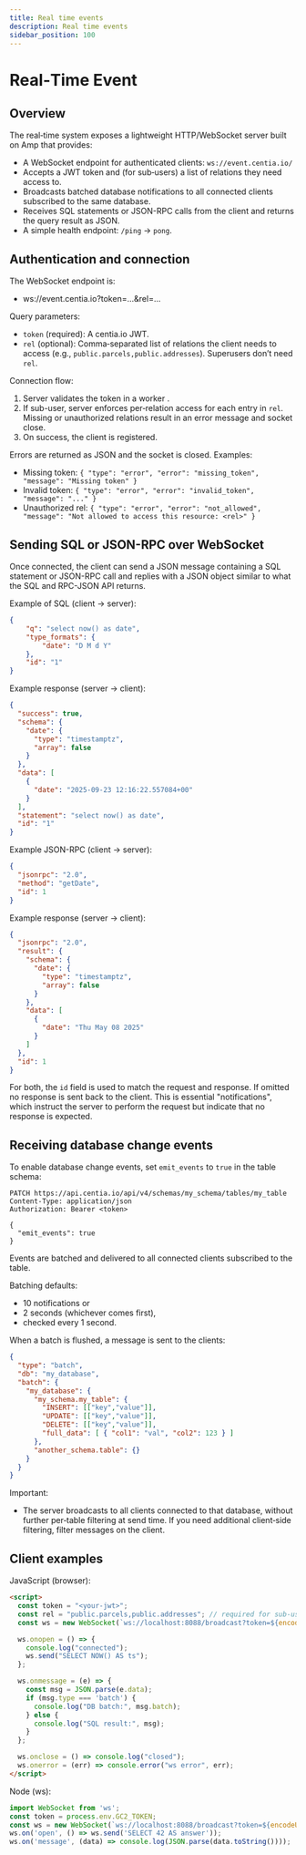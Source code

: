 ```yaml
---
title: Real time events
description: Real time events
sidebar_position: 100
---
```



# Real‑Time Event


## Overview

The real‑time system exposes a lightweight HTTP/WebSocket server built on Amp that provides:

- A WebSocket endpoint for authenticated clients: `ws://event.centia.io/`
- Accepts a JWT token and (for sub‑users) a list of relations they need access to.
- Broadcasts batched database notifications to all connected clients subscribed to the same database.
- Receives SQL statements or JSON-RPC calls from the client and returns the query result as JSON.
- A simple health endpoint: `/ping` → `pong`.

## Authentication and connection

The WebSocket endpoint is:

- ws://event.centia.io?token=...&rel=...

Query parameters:

- `token` (required): A centia.io JWT.
- `rel` (optional): Comma‑separated list of relations the client needs to access (e.g., `public.parcels,public.addresses`). Superusers don’t need `rel`.

Connection flow:

1. Server validates the token in a worker .
2. If sub-user, server enforces per‑relation access for each entry in `rel`. Missing or unauthorized relations result in an error message and socket close.
3. On success, the client is registered.

Errors are returned as JSON and the socket is closed. Examples:

- Missing token:
`{ "type": "error", "error": "missing_token", "message": "Missing token" }`
- Invalid token:
`{ "type": "error", "error": "invalid_token", "message": "..." }`
- Unauthorized rel:
`{ "type": "error", "error": "not_allowed", "message": "Not allowed to access this resource: <rel>" }`


## Sending SQL or JSON-RPC over WebSocket

Once connected, the client can send a JSON message containing a SQL statement or JSON-RPC call and
replies with a JSON object similar to what the SQL and RPC-JSON API returns.

Example of SQL (client → server):

```json
{
    "q": "select now() as date",
    "type_formats": {
        "date": "D M d Y"
    },
    "id": "1"
}
```
Example response (server → client):

```json
{
  "success": true,
  "schema": {
    "date": {
      "type": "timestamptz",
      "array": false
    }
  },
  "data": [
    {
      "date": "2025-09-23 12:16:22.557084+00"
    }
  ],
  "statement": "select now() as date",
  "id": "1"
}
```

Example JSON-RPC (client → server):

```json
{
  "jsonrpc": "2.0",
  "method": "getDate",
  "id": 1
}
```
Example response (server → client):

```json
{
  "jsonrpc": "2.0",
  "result": {
    "schema": {
      "date": {
        "type": "timestamptz",
        "array": false
      }
    },
    "data": [
      {
        "date": "Thu May 08 2025"
      }
    ]
  },
  "id": 1
}
```
For both, the `id` field is used to match the request and response.
If omitted no response is sent back to the client.
This is essential "notifications",
which instruct the server to perform the request but indicate that no response is expected.


## Receiving database change events

To enable database change events, set `emit_events` to `true` in the table schema:

```http request
PATCH https://api.centia.io/api/v4/schemas/my_schema/tables/my_table
Content-Type: application/json
Authorization: Bearer <token>

{
  "emit_events": true
}
```

Events are batched and delivered to all connected clients subscribed to the table.

Batching defaults:

- 10 notifications or
- 2 seconds (whichever comes first),
- checked every 1 second.

When a batch is flushed, a message is sent to the clients:

```json
{
  "type": "batch",
  "db": "my_database",
  "batch": {
    "my_database": {
      "my_schema.my_table": {
        "INSERT": [["key","value"]],
        "UPDATE": [["key","value"]],
        "DELETE": [["key","value"]],
        "full_data": [ { "col1": "val", "col2": 123 } ]
      },
      "another_schema.table": {}
    }
  }
}
```

Important:
- The server broadcasts to all clients connected to that database, without further per‑table filtering at send time. If you need additional client‑side filtering, filter messages on the client.


## Client examples

JavaScript (browser):

```html
<script>
  const token = "<your-jwt>";
  const rel = "public.parcels,public.addresses"; // required for sub-users
  const ws = new WebSocket(`ws://localhost:8088/broadcast?token=${encodeURIComponent(token)}&rel=${encodeURIComponent(rel)}`);

  ws.onopen = () => {
    console.log("connected");
    ws.send("SELECT NOW() AS ts");
  };

  ws.onmessage = (e) => {
    const msg = JSON.parse(e.data);
    if (msg.type === 'batch') {
      console.log("DB batch:", msg.batch);
    } else {
      console.log("SQL result:", msg);
    }
  };

  ws.onclose = () => console.log("closed");
  ws.onerror = (err) => console.error("ws error", err);
</script>
```

Node (ws):

```js
import WebSocket from 'ws';
const token = process.env.GC2_TOKEN;
const ws = new WebSocket(`ws://localhost:8088/broadcast?token=${encodeURIComponent(token)}`);
ws.on('open', () => ws.send('SELECT 42 AS answer'));
ws.on('message', (data) => console.log(JSON.parse(data.toString())));
```

